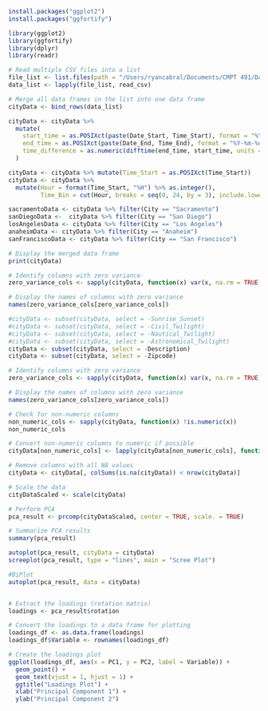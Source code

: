 ```r
install.packages("ggplot2")
install.packages("ggfortify")
```

```r
library(ggplot2)
library(ggfortify)
library(dplyr)
library(readr)

# Read multiple CSV files into a list
file_list <- list.files(path = "/Users/ryancabral/Documents/CMPT 491/Datasets/CityData", pattern = "*.csv", full.names = TRUE)
data_list <- lapply(file_list, read_csv)

# Merge all data frames in the list into one data frame
cityData <- bind_rows(data_list)

cityData <- cityData %>%
  mutate(
    start_time = as.POSIXct(paste(Date_Start, Time_Start), format = "%Y-%m-%d %H:%M:%S"),
    end_time = as.POSIXct(paste(Date_End, Time_End), format = "%Y-%m-%d %H:%M:%S"),
    time_difference = as.numeric(difftime(end_time, start_time, units = "mins"))
  )

cityData <- cityData %>% mutate(Time_Start = as.POSIXct(Time_Start))
cityData <- cityData %>%
  mutate(Hour = format(Time_Start, "%H") %>% as.integer(),
         Time_Bin = cut(Hour, breaks = seq(0, 24, by = 3), include.lowest = TRUE, right = FALSE, labels = FALSE))

sacramentoData <- cityData %>% filter(City == "Sacramento")
sanDiegoData <-  cityData %>% filter(City == "San Diego")
losAngelesData <- cityData %>% filter(City == "Los Angeles")
anaheimData <- cityData %>% filter(City == "Anaheim")
sanFranciscoData <- cityData %>% filter(City == "San Francisco")

# Display the merged data frame
print(cityData)
```
```r
# Identify columns with zero variance
zero_variance_cols <- sapply(cityData, function(x) var(x, na.rm = TRUE) == 0)

# Display the names of columns with zero variance
names(zero_variance_cols[zero_variance_cols])

#cityData <- subset(cityData, select = -Sunrise_Sunset)
#cityData <- subset(cityData, select = -Civil_Twilight)
#cityData <- subset(cityData, select = -Nautical_Twilight)
#cityData <- subset(cityData, select = -Astronomical_Twilight)
cityData <- subset(cityData, select = -Description)
cityData <- subset(cityData, select = -Zipcode)

# Identify columns with zero variance
zero_variance_cols <- sapply(cityData, function(x) var(x, na.rm = TRUE) == 0)

# Display the names of columns with zero variance
names(zero_variance_cols[zero_variance_cols])
```

```r
# Check for non-numeric columns
non_numeric_cols <- sapply(cityData, function(x) !is.numeric(x))
non_numeric_cols

# Convert non-numeric columns to numeric if possible
cityData[non_numeric_cols] <- lapply(cityData[non_numeric_cols], function(x) as.numeric(as.character(x)))

# Remove columns with all NA values
cityData <- cityData[, colSums(is.na(cityData)) < nrow(cityData)]

# Scale the data
cityDataScaled <- scale(cityData)

# Perform PCA
pca_result <- prcomp(cityDataScaled, center = TRUE, scale. = TRUE)

# Summarize PCA results
summary(pca_result)

autoplot(pca_result, cityData = cityData)
screeplot(pca_result, type = "lines", main = "Scree Plot")

#BiPlot
autoplot(pca_result, data = cityData)


# Extract the loadings (rotation matrix)
loadings <- pca_result$rotation

# Convert the loadings to a data frame for plotting
loadings_df <- as.data.frame(loadings)
loadings_df$Variable <- rownames(loadings_df)

# Create the loadings plot
ggplot(loadings_df, aes(x = PC1, y = PC2, label = Variable)) +
  geom_point() +
  geom_text(vjust = 1, hjust = 1) +
  ggtitle("Loadings Plot") +
  xlab("Principal Component 1") +
  ylab("Principal Component 2")
```


